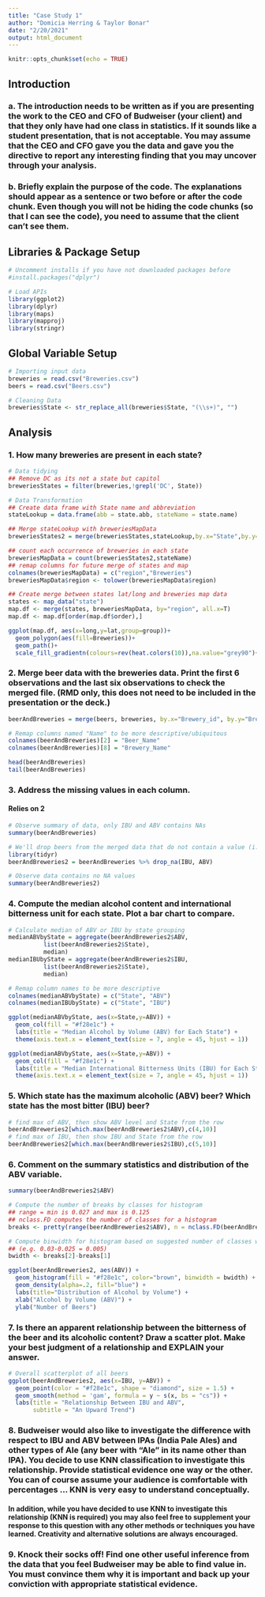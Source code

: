 ```yaml
---
title: "Case Study 1"
author: "Domicia Herring & Taylor Bonar"
date: "2/20/2021"
output: html_document
---
```


```r
knitr::opts_chunk$set(echo = TRUE)
```

## Introduction
### a.	The introduction needs to be written as if you are presenting the work to the CEO and CFO of Budweiser (your client) and that they only have had one class in statistics.  If it sounds like a student presentation, that is not acceptable.  You may assume that the CEO and CFO gave you the data and gave you the directive to report any interesting finding that you may uncover through your analysis.

### b.	Briefly explain the purpose of the code. The explanations should appear as a sentence or two before or after the code chunk. Even though you will not be hiding the code chunks (so that I can see the code), you need to assume that the client can’t see them.
## Libraries & Package Setup
```r
# Uncomment installs if you have not downloaded packages before
#install.packages("dplyr")

# Load APIs
library(ggplot2)
library(dplyr)
library(maps)
library(mapproj)
library(stringr)
```

## Global Variable Setup
```r
# Importing input data
breweries = read.csv("Breweries.csv")
beers = read.csv("Beers.csv")

# Cleaning Data
breweries$State <- str_replace_all(breweries$State, "(\\s+)", "")
```

## Analysis

### 1.   How many breweries are present in each state?
```r
# Data tidying
## Remove DC as its not a state but capitol
breweriesStates = filter(breweries,!grepl('DC', State))

# Data Transformation
## Create data frame with State name and abbreviation
stateLookup = data.frame(abb = state.abb, stateName = state.name)

## Merge stateLookup with breweriesMapData
breweriesStates2 = merge(breweriesStates,stateLookup,by.x="State",by.y="abb")

## count each occurrence of breweries in each state
breweriesMapData = count(breweriesStates2,stateName)
## remap columns for future merge of states and map
colnames(breweriesMapData) = c("region","Breweries")
breweriesMapData$region <- tolower(breweriesMapData$region)

## Create merge between states lat/long and breweries map data
states <- map_data("state")
map.df <- merge(states, breweriesMapData, by="region", all.x=T)
map.df <- map.df[order(map.df$order),]

ggplot(map.df, aes(x=long,y=lat,group=group))+
  geom_polygon(aes(fill=Breweries))+
  geom_path()+ 
  scale_fill_gradientn(colours=rev(heat.colors(10)),na.value="grey90")+ggtitle("Breweries by State")+coord_map()
```

### 2.   Merge beer data with the breweries data. Print the first 6 observations and the last six observations to check the merged file.  (RMD only, this does not need to be included in the presentation or the deck.)
```r
beerAndBreweries = merge(beers, breweries, by.x="Brewery_id", by.y="Brew_ID")

# Remap columns named "Name" to be more descriptive/ubiquitous 
colnames(beerAndBreweries)[2] = "Beer_Name"
colnames(beerAndBreweries)[8] = "Brewery_Name"

head(beerAndBreweries)
tail(beerAndBreweries)
```

### 3.   Address the missing values in each column.
#### Relies on 2
```r
# Observe summary of data, only IBU and ABV contains NAs
summary(beerAndBreweries)

# We'll drop beers from the merged data that do not contain a value (i.e. NA)
library(tidyr)
beerAndBreweries2 = beerAndBreweries %>% drop_na(IBU, ABV)

# Observe data contains no NA values
summary(beerAndBreweries2)
```

### 4.   Compute the median alcohol content and international bitterness unit for each state. Plot a bar chart to compare.
```r
# Calculate median of ABV or IBU by state grouping
medianABVbyState = aggregate(beerAndBreweries2$ABV,
          list(beerAndBreweries2$State),
          median)
medianIBUbyState = aggregate(beerAndBreweries2$IBU,
          list(beerAndBreweries2$State),
          median)

# Remap column names to be more descriptive
colnames(medianABVbyState) = c("State", "ABV")
colnames(medianIBUbyState) = c("State", "IBU")

ggplot(medianABVbyState, aes(x=State,y=ABV)) + 
  geom_col(fill = "#f28e1c") + 
  labs(title = "Median Alcohol by Volume (ABV) for Each State") +
  theme(axis.text.x = element_text(size = 7, angle = 45, hjust = 1))

ggplot(medianABVbyState, aes(x=State,y=ABV)) + 
  geom_col(fill = "#f28e1c") + 
  labs(title = "Median International Bitterness Units (IBU) for Each State") +
  theme(axis.text.x = element_text(size = 7, angle = 45, hjust = 1))
```

### 5.   Which state has the maximum alcoholic (ABV) beer? Which state has the most bitter (IBU) beer?
```r
# find max of ABV, then show ABV level and State from the row
beerAndBreweries2[which.max(beerAndBreweries2$ABV),c(4,10)]
# find max of IBU, then show IBU and State from the row
beerAndBreweries2[which.max(beerAndBreweries2$IBU),c(5,10)]
```

### 6.   Comment on the summary statistics and distribution of the ABV variable.
```r
summary(beerAndBreweries2$ABV)

# Compute the number of breaks by classes for histogram
## range = min is 0.027 and max is 0.125
## nclass.FD computes the number of classes for a histogram
breaks <- pretty(range(beerAndBreweries2$ABV), n = nclass.FD(beerAndBreweries2$ABV), min.n = 1)

# Compute binwidth for histogram based on suggested number of classes within the range of ABV
## (e.g. 0.03-0.025 = 0.005)
bwidth <- breaks[2]-breaks[1]

ggplot(beerAndBreweries2, aes(ABV)) +
  geom_histogram(fill = "#f28e1c", color="brown", binwidth = bwidth) +
  geom_density(alpha=.2, fill="blue") +
  labs(title="Distribution of Alcohol by Volume") +
  xlab("Alcohol by Volume (ABV)") +
  ylab("Number of Beers")

```

### 7.   Is there an apparent relationship between the bitterness of the beer and its alcoholic content? Draw a scatter plot.  Make your best judgment of a relationship and EXPLAIN your answer.
```r
# Overall scatterplot of all beers
ggplot(beerAndBreweries2, aes(x=IBU, y=ABV)) +
  geom_point(color = "#f28e1c", shape = "diamond", size = 1.5) +
  geom_smooth(method = 'gam', formula = y ~ s(x, bs = "cs")) +
  labs(title = "Relationship Between IBU and ABV", 
       subtitle = "An Upward Trend")
```

### 8.  Budweiser would also like to investigate the difference with respect to IBU and ABV between IPAs (India Pale Ales) and other types of Ale (any beer with “Ale” in its name other than IPA).  You decide to use KNN classification to investigate this relationship.  Provide statistical evidence one way or the other. You can of course assume your audience is comfortable with percentages … KNN is very easy to understand conceptually.

#### In addition, while you have decided to use KNN to investigate this relationship (KNN is required) you may also feel free to supplement your response to this question with any other methods or techniques you have learned.  Creativity and alternative solutions are always encouraged.  

### 9. Knock their socks off!  Find one other useful inference from the data that you feel Budweiser may be able to find value in.  You must convince them why it is important and back up your conviction with appropriate statistical evidence. 
